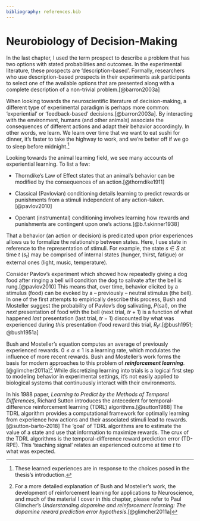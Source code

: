 ```yaml
---
bibliography: references.bib
---
```


# Neurobiology of Decision-Making

In the last chapter, I used the term prospect to describe a problem that has two options with stated probabilities and outcomes. In the experimental literature, these prospects are 'description-based'. Formally, researchers who use description-based prospects in their experiments ask participants to select one of the available options that are presented along with a complete description of a non-trivial problem.[@barron2003a]

When looking towards the neuroscientific literature of decision-making, a different type of experimental paradigm is perhaps more common: 'experiential' or 'feedback-based' decisions.[@barron2003a]. By interacting with the environment, humans (and other animals) associate the consequences of different actions and adapt their behavior accordingly. In other words, we learn. We learn over time that we want to eat sushi for dinner, it's faster to take the highway to work, and we're better off if we go to sleep before midnight.[^1]

[^1]: These learned experiences are in response to the choices posed in the thesis's introduction.

Looking towards the animal learning field, we see many accounts of experiential learning. To list a few:

-   Thorndike's Law of Effect states that an animal's behavior can be modified by the consequences of an action.[@thorndike1911]

-   Classical (Pavlovian) conditioning details learning to predict rewards or punishments from a stimuli independent of any action-taken.[@pavlov2010]

-   Operant (instrumental) conditioning involves learning how rewards and punishments are contingent upon one's actions.[@b.f.skinner1938]

That a behavior (an action or decision) is predicated upon prior experiences allows us to formalize the relationship between states. Here, I use state in reference to the representation of stimuli. For example, the state $s \in S$ at time $t$ ($s_t$) may be comprised of internal states (hunger, thirst, fatigue) or external ones (light, music, temperature).

Consider Pavlov's experiment which showed how repeatedly giving a dog food after ringing a bell will condition the dog to salivate after the bell is rung.[@pavlov2010] This means that, over time, behavior elicited by a stimulus (food) can be evoked by a -- previously -- neutral stimulus (the bell). In one of the first attempts to empirically describe this process, Bush and Mosteller suggest the probability of Pavlov's dog salivating, $P(\text{sal})$, on the *next* presentation of food with the bell (next trial, $tr+1$) is a function of what happened *last* presentation (last trial, $tr-1$) discounted by what was experienced during *this* presentation (food reward this trial, $R_tr$.[@bush1951; @bush1951a]

```{=tex}
\begin{equation}
P(\text{sal})_{\text{tr}+1} = P(\text{sal})_{\text{tr}-1} + \alpha (R_{\text{tr}} - P(\text{sal})_{\text{tr}-1})
(\#eq:bush-mosteller)
\end{equation}
```

Bush and Mosteller's equation computes an average of previously experienced rewards. $0 \leq \alpha \leq 1$ is a learning rate, which modulates the influence of more recent rewards. Bush and Mosteller's work forms the basis for modern approaches to this problem of ***reinforcement learning***.[@glimcher2011a][^2] While discretizing learning into trials is a logical first step to modeling behavior in experimental settings, it's not easily applied to biological systems that continuously interact with their environments.

[^2]: For a more detailed explanation of Bush and Mosteller's work, the development of reinforcement learning for applications to Neuroscience, and much of the material I cover in this chapter, please refer to Paul Glimcher's *Understanding dopamine and reinforcement learning: The dopamine reward prediction error hypothesis*.[@glimcher2011a]

In his 1988 paper, *Learning to Predict by the Methods of Temporal Differences*, Richard Sutton introduces the antecedent for temporal-difference reinforcement learning (TDRL) algorithms.[@sutton1988] The TDRL algorithm provides a computational framework for optimally learning from experience how actions and their associated stimuli lead to rewards. [@sutton-barto-2018] The 'goal' of TDRL algorithms are to estimate the value of a state and use that information to maximize rewards. The crux of the TDRL algorithms is the temporal-difference reward prediction error (TD-RPE). This 'teaching signal' relates an experienced outcome at time $t$ to what was expected.
